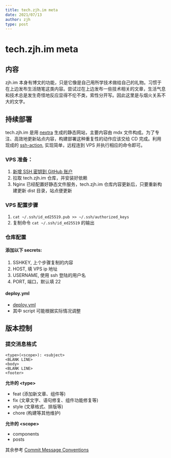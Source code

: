 ```yaml
---
title: tech.zjh.im meta
date: 2021/07/13
author: zjh
type: post
---
```


# tech.zjh.im meta

## 内容
zjh.im 本身有博文的功能，只是它像是自己用所学技术做给自己的礼物。习惯于在上边发布生活随笔这类内容。尝试过在上边发布一些技术相关的文章，生活气息和技术总是发生奇怪地反应显得不伦不类，索性分开写。因此这里是与烟火关系不大的文字。


## 持续部署
tech.zjh.im 是用 [nextra](https://nextra.vercel.app/) 生成的静态网站，主要内容由 mdx 文件构成。为了专注、高效地更新站点内容，构建部署这种重复性的动作应该交给 CD 完成。利用现成的 [ssh-action](https://github.com/appleboy/ssh-action), 实现简单，远程连到 VPS 并执行相应的命令即可。

### VPS 准备：
1. [新增 SSH 密钥到 GitHub 账户](https://docs.github.com/cn/github/authenticating-to-github/connecting-to-github-with-ssh/adding-a-new-ssh-key-to-your-github-account)
2. 拉取 tech.zjh.im 仓库，并安装好依赖
3. Nginx 已经配置好静态文件服务，tech.zjh.im 仓库内容更新后，只要重新构建更新 dist 目录，站点便更新

### VPS 配置步骤
1. `cat ~/.ssh/id_ed25519.pub >> ~/.ssh/authorized_keys`
2. 复制命令 `cat ~/.ssh/id_ed25519` 的输出

### 仓库配置
#### 添加以下 secrets:
1. SSHKEY, 上个步骤复制的内容
2. HOST, 填 VPS ip 地址 
3. USERNAME, 使用 ssh 登陆的用户名
4. PORT, 端口，默认填 22

#### deploy.yml
- [deploy.yml](https://github.com/bbbottle/tech.zjh.im/blob/master/.github/workflows/deploy.yml)
- 其中 script 可能根据实际情况调整

## 版本控制
### 提交消息格式
```
<type>(<scope>): <subject>
<BLANK LINE>
<body>
<BLANK LINE>
<footer>
```

**允许的 \<type\>**
- feat (添加新文章、组件等)
- fix (文章文字、语句修复、组件功能修复等)
- style (文章格式、排版等)
- chore (构建等其他维护)

**允许的 \<scope\>**
- components
- posts

其余参考 [Commit Message Conventions](https://gist.github.com/stephenparish/9941e89d80e2bc58a153#format-of-the-commit-message)
